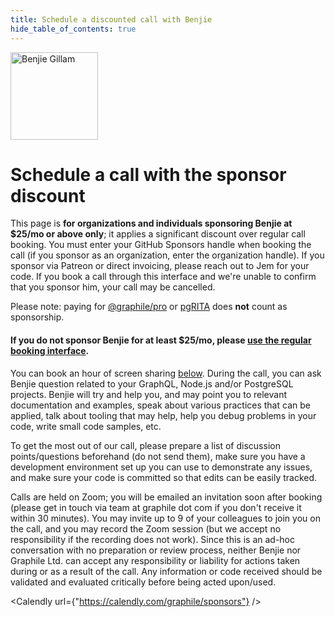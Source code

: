 ```yaml
---
title: Schedule a discounted call with Benjie
hide_table_of_contents: true
---
```



<div style={{maxWidth: '52rem', margin: 'auto'}}>

<p style={{ textAlign: "center" }}>
  <img
    width="140"
    height="140"
    style={{ display: "inline-block", borderRadius: "50%", overflow: "hidden" }}
    src="/img/avatar.jpg"
    alt="Benjie Gillam"
  />
</p>

# Schedule a call with the sponsor discount

This page is **for organizations and individuals sponsoring Benjie at $25/mo or
above only**; it applies a significant discount over regular call booking. You
must enter your GitHub Sponsors handle when booking the call (if you sponsor as
an organization, enter the organization handle). If you sponsor via Patreon or
direct invoicing, please reach out to Jem for your code. If you book a call
through this interface and we're unable to confirm that you sponsor him, your
call may be cancelled.

Please note: paying for
[@graphile/pro](https://www.graphile.org/postgraphile/pricing/) or
[pgRITA](https://pgrita.com) does **not** count as sponsorship.

#### If you do not sponsor Benjie for at least $25/mo, please [use the regular booking interface](/book).

You can book an hour of screen sharing [below](#book). During the call, you can
ask Benjie question related to your GraphQL, Node.js and/or PostgreSQL projects.
Benjie will try and help you, and may point you to relevant documentation and
examples, speak about various practices that can be applied, talk about tooling
that may help, help you debug problems in your code, write small code samples,
etc.

To get the most out of our call, please prepare a list of discussion
points/questions beforehand (do not send them), make sure you have a development
environment set up you can use to demonstrate any issues, and make sure your
code is committed so that edits can be easily tracked.

Calls are held on Zoom; you will be emailed an invitation soon after booking
(please get in touch via team at graphile dot com if you don't receive it within
30 minutes). You may invite up to 9 of your colleagues to join you on the call,
and you may record the Zoom session (but we accept no responsibility if the
recording does not work). Since this is an ad-hoc conversation with no
preparation or review process, neither Benjie nor Graphile Ltd. can accept any
responsibility or liability for actions taken during or as a result of the call.
Any information or code received should be validated and evaluated critically
before being acted upon/used.

<a name="book" />

<Calendly url={"https://calendly.com/graphile/sponsors"} />

</div>
